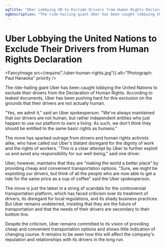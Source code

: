 ```yaml
---
ogTitle: "Uber Lobbying UN to Exclude Drivers from Human Rights Declaration"
ogDescription: "The ride-hailing giant Uber has been caught lobbying the United Nations to exclude their drivers from the Declaration of Human Rights. According to leaked documents, Uber has been pushing hard for this exclusion on the grounds that their drivers are not actually human."
---
```


# Uber Lobbying the United Nations to Exclude Their Drivers from Human Rights Declaration

<Metadata dateIso8601="2023-02-21T09:43:48.000Z" />

<FancyImage
  src={require("./uber-human-rights.jpg")}
  alt="Photograph: Paul Hanaoka"
  priority
/>

The ride-hailing giant Uber has been caught lobbying the United Nations to exclude their drivers from the Declaration of Human Rights. According to leaked documents, Uber has been pushing hard for this exclusion on the grounds that their drivers are not actually human.

"Yes, we admit it," said an Uber spokesperson. "We've always maintained that our drivers are not human, but rather independent entities who just happen to use our platform to earn a living. As such, we don't think they should be entitled to the same basic rights as humans."

The move has sparked outrage from drivers and human rights activists alike, who have called out Uber's blatant disregard for the dignity of work and the rights of workers. "This is a clear attempt by Uber to further exploit us and avoid any responsibility for our well-being," said one driver.

Uber, however, maintains that they are "making the world a better place" by providing cheap and convenient transportation options. "Sure, we might be exploiting our drivers, but think of all the people who are now able to get a ride for the same price as a cup of coffee" said the Uber spokesperson.

The move is just the latest in a string of scandals for the controversial transportation platform, which has faced criticism over its treatment of drivers, its disregard for local regulations, and its shady business practices. But Uber remains undeterred, insisting that they are the future of transportation and that the needs of their drivers are secondary to their bottom line.

Despite the criticism, Uber remains committed to its vision of providing cheap and convenient transportation options and shows little indication of changing course. It remains to be seen how this will affect the company's reputation and relationships with its drivers in the long run.
